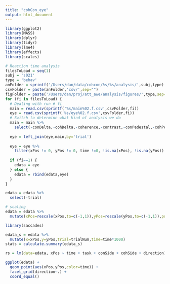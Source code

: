 ```yaml
---
title: "cohCon_eye"
output: html_document
---
```


```r
library(ggplot2)    
library(MASS)
library(dplyr)
library(tidyr)
library(lme4)
library(effects)
library(scales)
```


```r
# Reaction time analysis
filesToLoad = seq(1)
subj = 's021'
type = 'behav'
anFolder = sprintf('/Users/dan/data/cohcon/%s/%s/analysis/',subj,type)
csvFolder = paste(anFolder,'csv/',sep="")
figFolder = paste('/Users/dan/proj/att_awe/analysis/figures/',type,sep="")
for (fi in filesToLoad) {
  # Dealing with run # fi
  main = read.csv(sprintf('%s/main%02.f.csv',csvFolder,fi))
  eye = read.csv(sprintf('%s/eye%02.f.csv',csvFolder,fi))  
  # Switch to determine what kind of analysis we do
  main = main %>%
    select(-conDelta,-cohDelta,-coherence,-contrast,-conPedestal,-cohPedestal)
  
  eye = left_join(eye,main,by='trial')
  
  eye = eye %>%
    filter(xPos != 0, yPos != 0, time !=0, !is.na(xPos), !is.na(yPos))
  
  if (fi==1) {
    edata = eye
  } else {
    edata = rbind(edata,eye)
  }
}

edata = edata %>%
  select(-trial)
```

```r
# scaling
edata = edata %>%
  mutate(xPos=rescale(xPos,to=c(-1,1)),yPos=rescale(yPos,to=c(-1,1)),pupil=rescale(pupil,to=c(-1,1)))
```

```r
library(saccades)
```
```r
edata_s = edata %>%
  mutate(x=xPos,y=yPos,trial=trialNum,time=time*1000)
stats = calculate.summary(edata_s)
```

```r
rs = lm(data=edata, xPos ~ time + task + conSide + cohSide + direction)
```

```r
ggplot(edata) +
  geom_point(aes(xPos,yPos,color=time)) +
  facet_grid(direction~.) +
  coord_equal()
```


